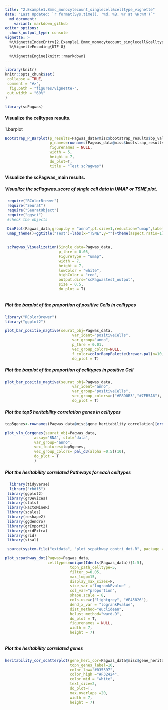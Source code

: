 ```yaml
---
title: "2.Example1.Bmmc_monocytecount_singlecell&celltype_vignette"
date: "Last Updated: `r format(Sys.time(), '%d, %B, %Y at %H:%M')`"
  md_document:
    variant: markdown_github
editor_options:
  chunk_output_type: console
vignette: >
  %\VignetteIndexEntry{2.Example1.Bmmc_monocytecount_singlecell&celltype_vignette}
  %\VignetteEncoding{UTF-8}
  
  %\VignetteEngine{knitr::rmarkdown}
---
```


```r
library(knitr)
knitr::opts_chunk$set(
 collapse = TRUE,
 comment = "#>",
  fig.path = "figures/vignette-",
 out.width = "60%"
)
```

```r
library(scPagwas)
```




 
#### Visualize the celltypes results.

1.barplot
```r

Bootstrap_P_Barplot(p_results=Pagwas_data@misc$bootstrap_results$bp_value[-1],
                    p_names=rownames(Pagwas_data@misc$bootstrap_results)[-1],
                    figurenames = NULL,
                    width = 5,
                    height = 7,
                    do_plot=T,
                    title = "Test scPagwas")

```

#### Visualize the scPagwas_main results.
##### Visualize the scPagwas_score of single cell data in UMAP or TSNE plot. 

```r
 require("RColorBrewer")
 require("Seurat")
 require("SeuratObject")
 require("ggsci")
 #check the objects

 DimPlot(Pagwas_data,group.by = "anno",pt.size=1,reduction="umap",label = T, repel=TRUE)+ 
 umap_theme()+ggtitle("Test")+labs(x="TSNE",y="")+theme(aspect.ratio=1)
 
 
 scPagwas_Visualization(Single_data=Pagwas_data,
                        p_thre = 0.05,
                        FigureType = "umap",
                        width = 7,
                        height = 7,
                        lowColor = "white", 
                        highColor = "red",
                        output.dirs="scPagwastest_output",
                        size = 0.5,
                        do_plot = T)
 
```

##### Plot the barplot of the proportion of positive Cells in celltypes

```r
library("RColorBrewer")
library("ggplot2")

plot_bar_positie_nagtive(seurat_obj=Pagwas_data,
                              var_ident="positiveCells",
                              var_group="anno",
                              p_thre = 0.01,
                              vec_group_colors=NULL,
                              f_color=colorRampPalette(brewer.pal(n=10, name="RdYlBu")),
                              do_plot = T)
```

##### Plot the barplot of the proportion of celltypes in positive Cell 

```r
plot_bar_positie_nagtive(seurat_obj=Pagwas_data,
                              var_ident="anno",
                              var_group="positiveCells",
                              vec_group_colors=c("#E8D0B3","#7EB5A6"),
                              do_plot = T)
```


##### Plot the top5 heritability correlation genes in celltypes

```r
top5genes<-rownames(Pagwas_data@misc$gene_heritability_correlation)[order(Pagwas_data@misc$gene_heritability_correlation,decreasing = T)[1:5]]

plot_vln_Corgenes(seurat_obj=Pagwas_data,
             assay="RNA", slot="data",
             var_group="anno",
             vec_features=top5genes,
             vec_group_colors= pal_d3(alpha =0.5)(10),
             do_plot = T
             )

```

##### Plot the heritability correlated Pathways for each celltypes

```r
  library(tidyverse)
  library("rhdf5")
 library(ggplot2)
 library(grDevices)
 library(stats)
 library(FactoMineR)
 library(scales)
 library(reshape2)
 library(ggdendro)
 library(grImport2)
 library(gridExtra)
 library(grid)
 library(sisal)

 source(system.file("extdata", "plot_scpathway_contri_dot.R", package = "scPagwas"))

plot_scpathway_dot(Pagwas=Pagwas_data,
                   celltypes=unique(Idents(Pagwas_data))[1:5],
                             topn_path_celltype=5,
                             filter_p=0.05,
                             max_logp=15,
                             display_max_sizes=F,
                             size_var ="logrankPvalue" ,
                             col_var="proportion",
                             shape.scale = 8,
                             cols.use=c("lightgrey", "#E45826"),
                             dend_x_var = "logrankPvalue",
                             dist_method="euclidean",
                             hclust_method="ward.D",
                             do_plot = T,
                             figurenames = NULL,
                             width = 7,
                             height = 7)
                             
```

##### Plot the heritability correlated genes

```r

heritability_cor_scatterplot(gene_heri_cor=Pagwas_data@misc$gene_heritability_correlation,
                             topn_genes_label=10,
                             color_low="#035397",
                             color_high ="#F32424",
                             color_mid = "white",
                             text_size=2,
                             do_plot=T,
                             max.overlaps =20,
                             width = 7,
                             height = 7)


```

